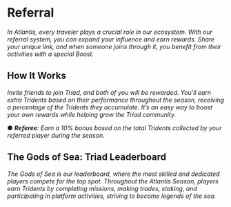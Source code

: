 
# Referral

_In Atlantis, every traveler plays a crucial role in our ecosystem. With our referral system, you can expand your influence and earn rewards. Share your unique link, and when someone joins through it, you benefit from their activities with a special Boost._

## How It Works

_Invite friends to join Triad, and both of you will be rewarded. You’ll earn extra Tridents based on their performance throughout the season, receiving a percentage of the Tridents they accumulate. It’s an easy way to boost your own rewards while helping grow the Triad community._

● _**Referee**: Earn a 10% bonus based on the total Tridents collected by your referred player during the season._

## The Gods of Sea: Triad Leaderboard

_The Gods of Sea is our leaderboard, where the most skilled and dedicated players compete for the top spot. Throughout the Atlantis Season, players earn Tridents by completing missions, making trades, staking, and participating in platform activities, striving to become legends of the sea._
